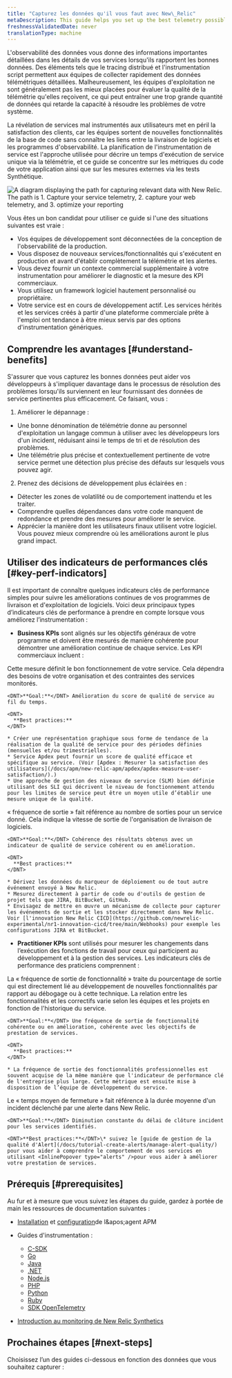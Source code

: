 ```yaml
---
title: "Capturez les données qu'il vous faut avec New\_Relic"
metaDescription: This guide helps you set up the best telemetry possible to describe the runtime operation of your services.
freshnessValidatedDate: never
translationType: machine
---
```


L'observabilité des données vous donne des informations importantes détaillées dans les détails de vos services lorsqu'ils rapportent les bonnes données. Des éléments tels que le tracing distribué et l'instrumentation script permettent aux équipes de collecter rapidement des données télémétriques détaillées. Malheureusement, les équipes d'exploitation ne sont généralement pas les mieux placées pour évaluer la qualité de la télémétrie qu'elles reçoivent, ce qui peut entraîner une trop grande quantité de données qui retarde la capacité à résoudre les problèmes de votre système.

La révélation de services mal instrumentés aux utilisateurs met en péril la satisfaction des clients, car les équipes sortent de nouvelles fonctionnalités de la base de code sans connaître les liens entre la livraison de logiciels et les programmes d'observabilité. La planification de l'instrumentation de service est l'approche utilisée pour décrire un temps d'exécution de service unique via la télémétrie, et ce guide se concentre sur les métriques du code de votre application ainsi que sur les mesures externes via les tests Synthétique.

<img title="Capture the right data" alt="A diagram displaying the path for capturing relevant data with New Relic. The path is 1. Capture your service telemetry, 2. capture your web telemetry, and 3. optimize your reporting" src="/images/capture_diagram_data-reporting-optimization-path.webp" />

Vous êtes un bon candidat pour utiliser ce guide si l'une des situations suivantes est vraie :

* Vos équipes de développement sont déconnectées de la conception de l'observabilité de la production.
* Vous disposez de nouveaux services/fonctionnalités qui s'exécutent en production et avant d'établir complètement la télémétrie et les alertes.
* Vous devez fournir un contexte commercial supplémentaire à votre instrumentation pour améliorer le diagnostic et la mesure des KPI commerciaux.
* Vous utilisez un framework logiciel hautement personnalisé ou propriétaire.
* Votre service est en cours de développement actif. Les services hérités et les services créés à partir d'une plateforme commerciale prête à l'emploi ont tendance à être mieux servis par des options d'instrumentation génériques.

## Comprendre les avantages [#understand-benefits]

S'assurer que vous capturez les bonnes données peut aider vos développeurs à s'impliquer davantage dans le processus de résolution des problèmes lorsqu'ils surviennent en leur fournissant des données de service pertinentes plus efficacement. Ce faisant, vous :

1. Améliorer le dépannage :

* Une bonne dénomination de télémétrie donne au personnel d'exploitation un langage commun à utiliser avec les développeurs lors d'un incident, réduisant ainsi le temps de tri et de résolution des problèmes.
* Une télémétrie plus précise et contextuellement pertinente de votre service permet une détection plus précise des défauts sur lesquels vous pouvez agir.

2. Prenez des décisions de développement plus éclairées en :

* Détecter les zones de volatilité ou de comportement inattendu et les traiter.
* Comprendre quelles dépendances dans votre code manquent de redondance et prendre des mesures pour améliorer le service.
* Apprécier la manière dont les utilisateurs finaux utilisent votre logiciel. Vous pouvez mieux comprendre où les améliorations auront le plus grand impact.

## Utiliser des indicateurs de performances clés [#key-perf-indicators]

Il est important de connaître quelques indicateurs clés de performance simples pour suivre les améliorations continues de vos programmes de livraison et d'exploitation de logiciels. Voici deux principaux types d’indicateurs clés de performance à prendre en compte lorsque vous améliorez l’instrumentation :

* <DNT>**Business KPIs**</DNT> sont alignés sur les objectifs généraux de votre programme et doivent être mesurés de manière cohérente pour démontrer une amélioration continue de chaque service. Les KPI commerciaux incluent :

<CollapserGroup>
  <Collapser id="kpi-service-quality" title="Qualité de service">
    Cette mesure définit le bon fonctionnement de votre service. Cela dépendra des besoins de votre organisation et des contraintes des services monitorés.

    <DNT>**Goal:**</DNT> Amélioration du score de qualité de service au fil du temps.

    <DNT>
      **Best practices:**
    </DNT>

    * Créer une représentation graphique sous forme de tendance de la réalisation de la qualité de service pour des périodes définies (mensuelles et/ou trimestrielles).
    * Service Apdex peut fournir un score de qualité efficace et spécifique au service. (Voir [Apdex : Mesurer la satisfaction des utilisateurs](/docs/apm/new-relic-apm/apdex/apdex-measure-user-satisfaction/).)
    * Une approche de gestion des niveaux de service (SLM) bien définie utilisant des SLI qui décrivent le niveau de fonctionnement attendu pour les limites de service peut être un moyen utile d’établir une mesure unique de la qualité.
  </Collapser>

  <Collapser id="kpi-release-frequency" title="Fréquence de sortie">
    « fréquence de sortie » fait référence au nombre de sorties pour un service donné. Cela indique la vitesse de sortie de l'organisation de livraison de logiciels.

    <DNT>**Goal:**</DNT> Cohérence des résultats obtenus avec un indicateur de qualité de service cohérent ou en amélioration.

    <DNT>
      **Best practices:**
    </DNT>

    * Dérivez les données du marqueur de déploiement ou de tout autre événement envoyé à New Relic.
    * Mesurez directement à partir de code ou d'outils de gestion de projet tels que JIRA, BitBucket, GitHub.
    * Envisagez de mettre en œuvre un mécanisme de collecte pour capturer les événements de sortie et les stocker directement dans New Relic. Voir [l'innovation New Relic CICD](https://github.com/newrelic-experimental/nr1-innovation-cicd/tree/main/Webhooks) pour exemple les configurations JIRA et BitBucket.
  </Collapser>
</CollapserGroup>

* <DNT>**Practitioner KPIs**</DNT> sont utilisés pour mesurer les changements dans l’exécution des fonctions de travail pour ceux qui participent au développement et à la gestion des services. Les indicateurs clés de performance des praticiens comprennent :

<CollapserGroup>
  <Collapser id="kpi-feature-release-frequency" title="fonctionnalité fréquence de sortie">
    La « fréquence de sortie de fonctionnalité » traite du pourcentage de sortie qui est directement lié au développement de nouvelles fonctionnalités par rapport au débogage ou à cette technique. La relation entre les fonctionnalités et les correctifs varie selon les équipes et les projets en fonction de l'historique du service.

    <DNT>**Goal:**</DNT> Une fréquence de sortie de fonctionnalité cohérente ou en amélioration, cohérente avec les objectifs de prestation de services.

    <DNT>
      **Best practices:**
    </DNT>

    * La fréquence de sortie des fonctionnalités professionnelles est souvent acquise de la même manière que l'indicateur de performance clé de l'entreprise plus large. Cette métrique est ensuite mise à disposition de l’équipe de développement du service.
  </Collapser>

  <Collapser id="kpi-mean-time-to-close" title="Temps moyen de fermeture">
    Le « temps moyen de fermeture » fait référence à la durée moyenne d'un incident déclenché par une alerte dans New Relic.

    <DNT>**Goal:**</DNT> Diminution constante du délai de clôture incident pour les services identifiés.

    <DNT>**Best practices:**</DNT>\* suivez le [guide de gestion de la qualité d'Alert](/docs/tutorial-create-alerts/manage-alert-quality/) pour vous aider à comprendre le comportement de vos services en utilisant <InlinePopover type="alerts" />pour vous aider à améliorer votre prestation de services.
  </Collapser>
</CollapserGroup>

## Prérequis [#prerequisites]

Au fur et à mesure que vous suivez les étapes du guide, gardez à portée de main les ressources de documentation suivantes :

* [Installation](/docs/new-relic-one/install-configure/install-new-relic/#apm-install) et [configuration](/docs/new-relic-one/install-configure/configure-new-relic-agents)de l&amp;apos;agent APM

* Guides d'instrumentation :

  * [C-SDK](/docs/apm/agents/c-sdk/instrumentation/instrument-your-app-c-sdk)
  * [Go](/docs/apm/agents/go-agent/instrumentation)
  * [Java](/docs/apm/agents/java-agent/custom-instrumentation/java-custom-instrumentation)
  * [.NET](/docs/apm/agents/net-agent/custom-instrumentation/introduction-net-custom-instrumentation)
  * [Node.js](/docs/apm/agents/nodejs-agent/extend-your-instrumentation/nodejs-custom-instrumentation)
  * [PHP](/docs/apm/agents/php-agent/php-agent-api/)
  * [Python](/docs/apm/agents/python-agent/custom-instrumentation/python-custom-instrumentation/)
  * [Ruby](/docs/apm/agents/ruby-agent/api-guides/ruby-custom-instrumentation/)
  * [SDK OpenTelemetry](https://opensource.newrelic.com/projects/open-telemetry)

* [Introduction au monitoring de New Relic Synthetics](/docs/synthetics/)

## Prochaines étapes [#next-steps]

Choisissez l’un des guides ci-dessous en fonction des données que vous souhaitez capturer :

<DocTiles>
  <DocTile title="Capture service telemetry" path="/docs/tutorial-reporting-data/capture-service-telemetry/" />

  <DocTile title="Capture web telemetry" path="/docs/tutorial-reporting-data/capture-web-telemetry/" />
</DocTiles>